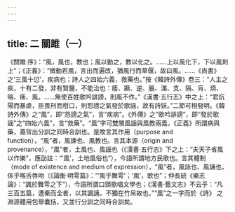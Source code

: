 ```yaml
---
---
---
```

title: 二 關雎（一）
---




《關雎·序》：“風，風也，教也；風以動之，教以化之。……上以風化下，下以風刺上”；《正義》：“微動若風，言出而遍改，猶風行而草偃，故曰風。……《尚書》之‘三風十愆’，疾病也；詩人之四始六義，救藥也。”按《韓詩外傳》卷三：“人主之疾，十有二發，非有賢醫，不能治也：痿、蹶、逆、脹、滿、支、隔、肓、煩、喘、痺、風。……無使百姓歌吟誹謗，則風不作。”《漢書·五行志》中之上：“君炕陽而暴虐，臣畏刑而柑口，則怨謗之氣發於歌謡，故有詩妖。”二節可相發明。《韓詩外傳》之“風”，即“怨謗之氣”，言“疾病”。《外傳》之“歌吟誹謗”，即“發於歌謡”之“四始六義”，言“救藥”。“風”字可雙關風謡與風教兩義，《正義》所謂病與藥，蓋背出分訓之同時合訓也。是故言其作用（purpose and function），“風”者，風諫也、風教也。言其本源（origin and provenance），“風”者，土風也、風謡也（《漢書·五行志》下之上：“夫天子省風以作樂”，應劭註：“‘風’，土地風俗也”），今語所謂地方民歌也。言其體制（mode of existence and medium of expression），“風”者，風詠也、風誦也，係乎喉舌唇吻（《論衡·明雩篇》：“‘風乎舞雩’；‘風’，歌也”；仲長統《樂志論》：“諷於舞雩之下”），今語所謂口頭歌唱文學也；《漢書·藝文志》不云乎：“凡三百五篇，遭秦而全者，以其諷誦，不獨在竹帛故也。”“風”之一字而於《詩》 之淵源體用包舉囊括，又並行分訓之同時合訓矣。